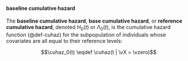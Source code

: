 :::{#def-base-cuhaz}

#### baseline cumulative hazard

:::: notes
The **baseline cumulative hazard**,
**base cumulative hazard**,
or **reference cumulative hazard**,
denoted $H_0(t)$ or $\Lambda_0(t)$,
is the cumulative hazard function (@def-cuhaz)
for the subpopulation of individuals
whose covariates are all equal to their reference levels:
::::

$$\cuhaz_0(t) \eqdef \cuhaz(t | \vX = \vzero)$$

:::

